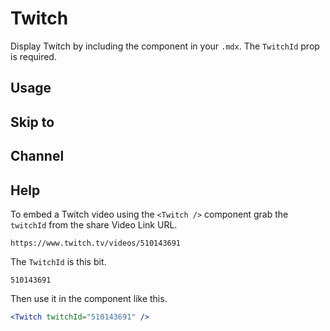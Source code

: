 

<Meta title="Components/Twitch" component={Twitch} />

# Twitch

Display Twitch by including the component in your `.mdx`. The `TwitchId` prop is required.

<ArgsTable of={Twitch} />

## Usage

<Canvas>
  <Story name="usage">
    <Twitch twitchId="679474192" parent="mdx-embed.com" />
  </Story>
</Canvas>

## Skip to

<Canvas>
  <Story name="skipTo">
    <Twitch
      twitchId="679474192"
      skipTo={{
        h: 1,
        m: 1,
        s: 53,
      }}
      parent="mdx-embed.com"
    />
  </Story>
</Canvas>

## Channel

<Canvas>
  <Story name="channel">
    <Twitch channel="jlengstorf" parent="mdx-embed.com" />
  </Story>
</Canvas>

## Help

<Story name="help" />

To embed a Twitch video using the `<Twitch />` component grab the `twitchId` from the share Video Link URL.

```
https://www.twitch.tv/videos/510143691
```

The `TwitchId` is this bit.

```
510143691
```

Then use it in the component like this.

```jsx
<Twitch twitchId="510143691" />
```
